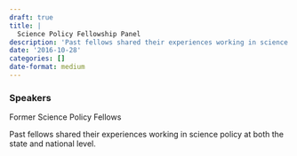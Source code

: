 ```yaml
---
draft: true 
title: |
  Science Policy Fellowship Panel
description: 'Past fellows shared their experiences working in science policy at both the state and national level.'
date: '2016-10-28'
categories: []
date-format: medium 
---
```



### Speakers  
Former Science Policy Fellows

Past fellows shared their experiences working in science policy at both the state and national level.


